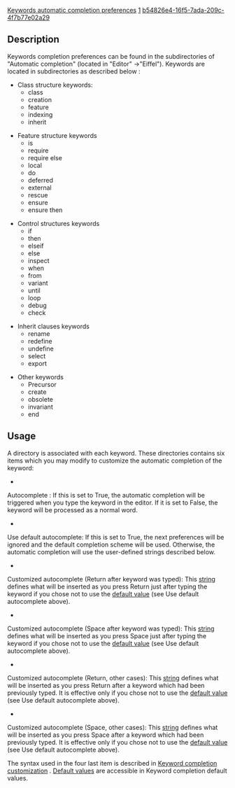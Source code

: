 [[Property:title|Keywords automatic completion preferences]]
[[Property:weight|1]]
[[Property:uuid|b54826e4-16f5-7ada-209c-4f7b77e02a29]]
==Description==

Keywords completion preferences can be found in the subdirectories of "Automatic completion" (located in "Editor" ->"Eiffel"). Keywords are located in subdirectories as described below :
* Class structure keywords: 
** class
** creation
** feature
** indexing
** inherit

* Feature structure keywords 
** is
** require
** require else
** local
** do
** deferred
** external
** rescue
** ensure
** ensure then

* Control structures keywords 
** if
** then
** elseif
** else
** inspect
** when
** from
** variant
** until
** loop
** debug
** check

* Inherit clauses keywords 
** rename
** redefine
** undefine
** select
** export

* Other keywords 
** Precursor
** create
** obsolete
** invariant
** end


==Usage==

A directory is associated with each keyword. These directories contains six items which you may modify to customize the automatic completion of the keyword:
*  
Autocomplete <keyword>: If this is set to True, the automatic completion will be triggered when you type the keyword in the editor. If it is set to False, the keyword will be processed as a normal word.

*  
Use default autocomplete: If this is set to True, the next preferences will be ignored and the default completion scheme will be used. Otherwise, the automatic completion will use the user-defined strings described below.

*  
Customized autocomplete (Return after keyword was typed): This [[Keyword completion customization|string]]  defines what will be inserted as you press Return just after typing the keyword if you chose not to use the [[Default values for keyword completion preferences|default value]]  (see Use default autocomplete above). 

*  
Customized autocomplete (Space after keyword was typed): This [[Keyword completion customization|string]]  defines what will be inserted as you press Space just after typing the keyword if you chose not to use the [[Default values for keyword completion preferences|default value]]  (see Use default autocomplete above). 

*  
Customized autocomplete (Return, other cases): This [[Keyword completion customization|string]]  defines what will be inserted as you press Return after a keyword which had been previously typed. It is effective only if you chose not to use the [[Default values for keyword completion preferences|default value]]  (see Use default autocomplete above). 

*  
Customized autocomplete (Space, other cases): This [[Keyword completion customization|string]]  defines what will be inserted as you press Space after a keyword which had been previously typed. It is effective only if you chose not to use the [[Default values for keyword completion preferences|default value]]  (see Use default autocomplete above). 

The syntax used in the four last item is described in [[Keyword completion customization|Keyword completion customization]] . [[Default values for keyword completion preferences|Default values]]  are accessible in Keyword completion default values. 



